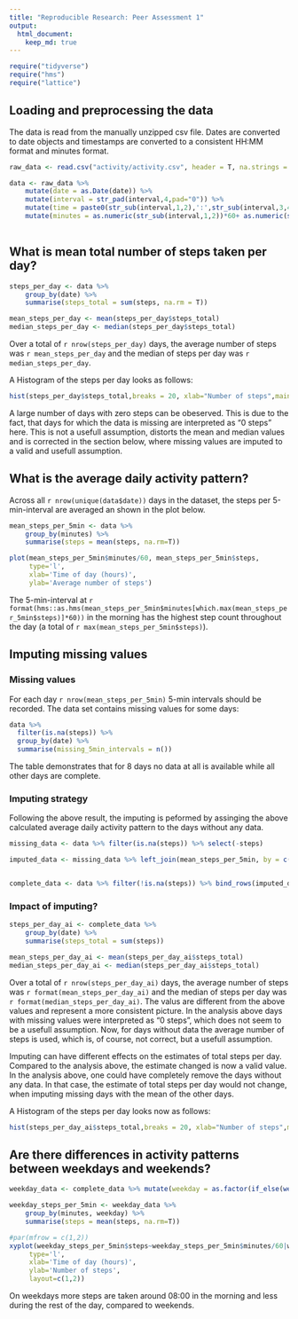 ```yaml
---
title: "Reproducible Research: Peer Assessment 1"
output: 
  html_document:
    keep_md: true
---
```


```r

require("tidyverse")
require("hms")
require("lattice")

```


## Loading and preprocessing the data

The data is read from the manually unzipped csv file. Dates are converted to date objects and timestamps are converted to a consistent HH:MM format and minutes format.
```r

raw_data <- read.csv("activity/activity.csv", header = T, na.strings = "NA")

data <- raw_data %>% 
    mutate(date = as.Date(date)) %>% 
    mutate(interval = str_pad(interval,4,pad="0")) %>% 
    mutate(time = paste0(str_sub(interval,1,2),':',str_sub(interval,3,4))) %>% 
    mutate(minutes = as.numeric(str_sub(interval,1,2))*60+ as.numeric(str_sub(interval,3,4)))
    
```



## What is mean total number of steps taken per day?

```r

steps_per_day <- data %>% 
    group_by(date) %>% 
    summarise(steps_total = sum(steps, na.rm = T))

mean_steps_per_day <- mean(steps_per_day$steps_total)
median_steps_per_day <- median(steps_per_day$steps_total)
```

Over a total of `r nrow(steps_per_day)` days, the average number of steps was `r mean_steps_per_day` and the median of steps per day was `r median_steps_per_day`. 

A Histogram of the steps per day looks as follows:

```r

hist(steps_per_day$steps_total,breaks = 20, xlab="Number of steps",main = "Steps per day")

```

A large number of days with zero steps can be obeserved. This is due to the fact, that days for which the data is missing are interpreted as "0 steps" here. This is not a usefull assumption, distorts the mean and median values and is corrected in the section below, where missing values are imputed to a valid and usefull assumption.

## What is the average daily activity pattern?

Across all `r nrow(unique(data$date))` days in the dataset, the steps per 5-min-interval
are averaged an shown in the plot below.

```r

mean_steps_per_5min <- data %>% 
    group_by(minutes) %>% 
    summarise(steps = mean(steps, na.rm=T)) 

plot(mean_steps_per_5min$minutes/60, mean_steps_per_5min$steps,
     type='l',
     xlab='Time of day (hours)',
     ylab='Average number of steps')
```

The 5-min-interval at `r format(hms::as.hms(mean_steps_per_5min$minutes[which.max(mean_steps_per_5min$steps)]*60))` in the morning has the highest step count throughout the day (a total of `r max(mean_steps_per_5min$steps)`). 


## Imputing missing values

### Missing values

For each day `r nrow(mean_steps_per_5min)` 5-min intervals should be recorded. The data set
contains missing values for  some days:

```r

data %>% 
  filter(is.na(steps)) %>%
  group_by(date) %>% 
  summarise(missing_5min_intervals = n())

```
The table demonstrates that for 8 days no data at all is available while all other days are complete.

### Imputing strategy

Following the above result, the imputing is peformed by assinging the above calculated average daily activity pattern to the days without any data.

```r

missing_data <- data %>% filter(is.na(steps)) %>% select(-steps)

imputed_data <- missing_data %>% left_join(mean_steps_per_5min, by = c("minutes" = "minutes"))


complete_data <- data %>% filter(!is.na(steps)) %>% bind_rows(imputed_data)
```

### Impact of imputing?

```r

steps_per_day_ai <- complete_data %>% 
    group_by(date) %>% 
    summarise(steps_total = sum(steps))

mean_steps_per_day_ai <- mean(steps_per_day_ai$steps_total)
median_steps_per_day_ai <- median(steps_per_day_ai$steps_total)
```

Over a total of `r nrow(steps_per_day_ai)` days, the average number of steps was `r format(mean_steps_per_day_ai)` and the median of steps per day was `r format(median_steps_per_day_ai)`. The valus are different from the above values and represent a more consistent picture. In the analysis above days with missing values were interpreted as "0 steps", which does not seem to be a usefull assumption. Now, for days without data the average number of steps is used, which is, of course, not correct, but a usefull assumption.

Imputing can have different effects on the estimates of total steps per day. Compared to the analysis above, the estimate changed is now a valid value. In the analysis above, one could have completely remove the days without any data. In that case, the estimate of total steps per day would not change, when imputing missing days with the mean of the other days.

A Histogram of the steps per day looks now as follows:

```r

hist(steps_per_day_ai$steps_total,breaks = 20, xlab="Number of steps",main = "Steps per day")

```



## Are there differences in activity patterns between weekdays and weekends?


```r

weekday_data <- complete_data %>% mutate(weekday = as.factor(if_else(weekdays(date) %in% c("Samstag","Sonntag"),"weekend","weekday")))

```

```r

weekday_steps_per_5min <- weekday_data %>% 
    group_by(minutes, weekday) %>% 
    summarise(steps = mean(steps, na.rm=T)) 

#par(mfrow = c(1,2))
xyplot(weekday_steps_per_5min$steps~weekday_steps_per_5min$minutes/60|weekday_steps_per_5min$weekday,
     type='l',
     xlab='Time of day (hours)',
     ylab='Number of steps',
     layout=c(1,2))

```

On weekdays more steps are taken around 08:00 in the morning and less during the rest of the day, compared to weekends.
